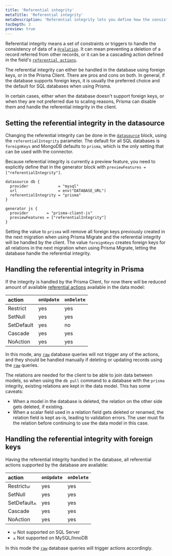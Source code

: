 ```yaml
---
title: 'Referential integrity'
metaTitle: 'Referential integrity'
metaDescription: 'Referential integrity lets you define how the consistency of relations is handled.'
tocDepth: 2
preview: true
---
```


<TopBlock>

Referential integrity means a set of constraints or triggers to handle the consistency of data of a [`@relation`](/reference/api-reference/prisma-schema-reference#relation). It can mean preventing a deletion of a record referred from other records, or it can be a cascading action defined in the field's [`referential actions`](/concepts/components/prisma-schema/relations/referential-actions). 

The referential integrity can either be handled in the database using foreign keys, or in the Prisma Client. There are pros and cons on both. In general, if the database supports foreign keys, it is usually the preferred choice and the default for SQL databases when using Prisma.

In certain cases, either when the database doesn't support foreign keys, or when they are not preferred due to scaling reasons, Prisma can disable them and handle the referential integrity in the client.

</TopBlock>

## Setting the referential integrity in the datasource

Changing the referential integrity can be done in the [`datasource`](/reference/api-reference/prisma-schema-reference#datasource) block, using the `referentialIntegrity` parameter. The default for all SQL databases is `foreignKeys` and MongoDB defaults to `prisma`, which is the only setting that can be used with the connector.

Because referential integrity is currently a preview feature, you need to explicitly define that in the generator block with `previewFeatures = ["referentialIntegrity"]`.

```prisma
datasource db {
  provider             = "mysql"
  url                  = env("DATABASE_URL")
  referentialIntegrity = "prisma"
}

generator js {
  provider        = "prisma-client-js"
  previewFeatures = ["referentialIntegrity"]
}
```

Setting the value to `prisma` will remove all foreign keys previously created in the next migration when using Prisma Migrate and the referential integrity will be handled by the client. The value `foreignKeys` creates foreign keys for all relations in the next migration when using Prisma Migrate, letting the database handle the referential integrity.

## Handling the referential integrity in Prisma

If the integrity is handled by the Prisma Client, for now there will be reduced amount of available [referential actions](/concepts/components/prisma-schema/relations/referential-actions) available in the data model:

| action     | `onUpdate` | `onDelete` |
|:-----------|:-----------|:-----------|
| Restrict   | yes        | yes        |
| SetNull    | yes        | yes        |
| SetDefault | yes        | no         |
| Cascade    | yes        | yes        |
| NoAction   | yes        | yes        |

In this mode, any [`raw`](https://www.prisma.io/docs/concepts/components/prisma-client/raw-database-access) database queries will not trigger any of the actions, and they should be handled manually if deleting or updating records using the [`raw`](https://www.prisma.io/docs/concepts/components/prisma-client/raw-database-access) queries.

The relations are needed for the client to be able to join data between models, so when using the `db pull` command to a database with the `prisma` integrity, existing relations are kept in the data model. This has some caveats:

- When a model in the database is deleted, the relation on the other side gets deleted, if existing.
- When a scalar field used in a relation field gets deleted or renamed, the relation field is kept as-is, leading to validation errors. The user must fix the relation before continuing to use the data model in this case.

## Handling the referential integrity with foreign keys

Having the referential integrity handled in the database, all referential actions supported by the database are available:

| action      | `onUpdate` | `onDelete` |
|:------------|:-----------|:-----------|
| Restrict⟒   | yes        | yes        |
| SetNull     | yes        | yes        |
| SetDefault⟑ | yes        | yes        |
| Cascade     | yes        | yes        |
| NoAction    | yes        | yes        |

- ⟒ Not supported on SQL Server
- ⟑ Not supported on MySQL/InnoDB

In this mode the [`raw`](https://www.prisma.io/docs/concepts/components/prisma-client/raw-database-access) database queries will trigger actions accordingly.
